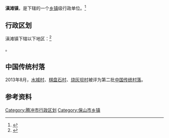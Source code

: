 {{中国乡级行政区|53/05/22/103/000}}

'''滇滩镇'''，是{{PRC admin/fullname|53/05/22/103/000|3}}下辖的一个[[乡镇|乡镇]]级行政单位。<ref>{{PRC admin/ref sgc|{{PRC admin/parent|53/05/22/103/000}}}}</ref>

== 行政区划 ==

滇滩镇下辖以下地区：<ref>{{PRC admin/ref sgc|53/05/22/103/000}}</ref>

{{PRC admin/children|53/05/22/103/000}}。

==中国传统村落==
2013年8月，[[水城村|水城村]]、[[棋盘石村|棋盘石村]]、[[烧灰坝村|烧灰坝村]]被评为第二批[[中国传统村落|中国传统村落]]。

== 参考资料 ==

{{reflist}}

{{行政区划小作品}}
{{腾冲县行政区划}}

[[Category:腾冲市行政区划|Category:腾冲市行政区划]]
[[Category:保山市乡镇|Category:保山市乡镇]]